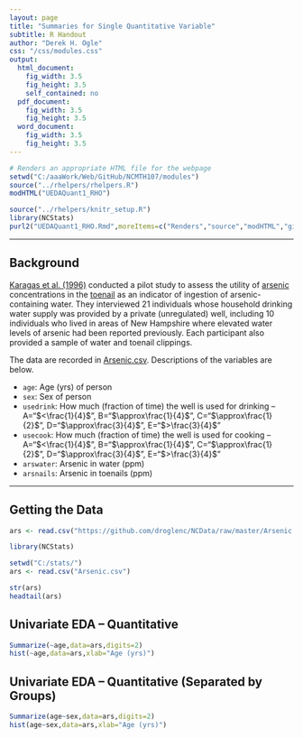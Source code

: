 ```yaml
---
layout: page
title: "Summaries for Single Quantitative Variable"
subtitle: R Handout
author: "Derek H. Ogle"
css: "/css/modules.css"
output:
  html_document:
    fig_width: 3.5
    fig_height: 3.5
    self_contained: no
  pdf_document:
    fig_width: 3.5
    fig_height: 3.5
  word_document:
    fig_width: 3.5
    fig_height: 3.5
---
```


```r
# Renders an appropriate HTML file for the webpage
setwd("C:/aaaWork/Web/GitHub/NCMTH107/modules")
source("../rhelpers/rhelpers.R")
modHTML("UEDAQuant1_RHO")
```
```r
source("../rhelpers/knitr_setup.R")
library(NCStats)
purl2("UEDAQuant1_RHO.Rmd",moreItems=c("Renders","source","modHTML","github.com","NCMTH107"))
```

----

## Background
[Karagas et al. (1996)](http://www.ncbi.nlm.nih.gov/pubmed/8896897) conducted a pilot study to assess the utility of [arsenic](https://en.wikipedia.org/wiki/Arsenic) concentrations in the [toenail](https://en.wikipedia.org/wiki/Nail_%28anatomy%29) as an indicator of ingestion of arsenic-containing water.  They interviewed 21 individuals whose household drinking water supply was provided by a private (unregulated) well, including 10 individuals who lived in areas of New Hampshire where elevated water levels of arsenic had been reported previously.  Each participant also provided a sample of water and toenail clippings.

The data are recorded in [Arsenic.csv](https://github.com/droglenc/NCData/raw/master/Arsenic.csv).  Descriptions of the variables are below.

* `age`: Age (yrs) of person
* `sex`: Sex of person
* `usedrink`: How much (fraction of time) the well is used for drinking -- A="$<\frac{1}{4}$", B="$\approx\frac{1}{4}$",  C="$\approx\frac{1}{2}$",  D="$\approx\frac{3}{4}$",  E="$>\frac{3}{4}$"
* `usecook`: How much (fraction of time) the well is used for cooking -- A="$<\frac{1}{4}$", B="$\approx\frac{1}{4}$",  C="$\approx\frac{1}{2}$",  D="$\approx\frac{3}{4}$",  E="$>\frac{3}{4}$"
* `arswater`: Arsenic in water (ppm)
* `arsnails`: Arsenic in toenails (ppm)

----

## Getting the Data
```r
ars <- read.csv("https://github.com/droglenc/NCData/raw/master/Arsenic.csv")
```
```r
library(NCStats)
```
```r
setwd("C:/stats/")
ars <- read.csv("Arsenic.csv")
```
```r
str(ars)
headtail(ars)
```

## Univariate EDA -- Quantitative
```r
Summarize(~age,data=ars,digits=2)
hist(~age,data=ars,xlab="Age (yrs)")
```

## Univariate EDA -- Quantitative (Separated by Groups)
```r
Summarize(age~sex,data=ars,digits=2)
hist(age~sex,data=ars,xlab="Age (yrs)")
```
